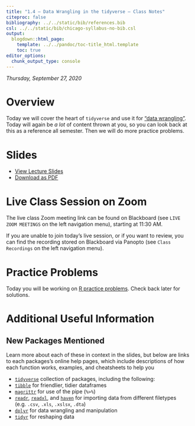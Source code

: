 ```yaml
---
title: "1.4 — Data Wrangling in the tidyverse — Class Notes"
citeproc: false
bibliography: ../../static/bib/references.bib
csl: ../../static/bib/chicago-syllabus-no-bib.csl
output:
  blogdown::html_page:
    template: ../../pandoc/toc-title_html.template
    toc: true
editor_options: 
  chunk_output_type: console
---
```


*Thursday, September 27, 2020*

# Overview

Today we will cover the heart of `tidyverse` and use it for ["data wrangling"](https://en.wikipedia.org/wiki/Data_wrangling). Today will again be *a lot* of content thrown at you, so you can look back at this as a reference all semester. Then we will do more practice problems.

# Slides

- [<i class="fas fa-chalkboard-teacher"></i> View Lecture Slides](/slides/1.4-slides.html)
- [<i class="fas fa-file-pdf"></i> Download as PDF](/slides/1.4-slides.pdf)

# Live Class Session on Zoom

The live class <i class="fas fa-video"></i> Zoom meeting link can be found on Blackboard (see `LIVE ZOOM MEETINGS` on the left navigation menu), starting at 11:30 AM.

If you are unable to join today's live session, or if you want to review, you can find the recording stored on Blackboard via Panopto (see `Class Recordings` on the left navigation menu).

# Practice Problems

Today you will be working on [R practice problems](/r/1.4-r-practice.html). Check back later for solutions. 

# Additional Useful Information

## New Packages Mentioned

Learn more about each of these in context in the slides, but below are links to each packages’s online help pages, which include descriptions of how each function works, examples, and cheatsheets to help you

- [`tidyverse`](https://tidyverse.org/) collection of packages, including the following:
- [`tibble`](https://tibble.tidyverse.org/) for friendlier, tidier dataframes
- [`magrittr`](https://magrittr.tidyverse.org/) for use of the pipe (`%>%`)
- [`readr`](https://readr.tidyverse.org/), [`readxl`](https://readxl.tidyverse.org/), and [`haven`](https://haven.tidyverse.org/) for importing data from different filetypes (e.g. `.csv`, `.xls`, `.xslsx`, `.dta`)
- [`dplyr`](https://dplyr.tidyverse.org/) for data wrangling and manipulation
- [`tidyr`](https://tidyr.tidyverse.org/) for reshaping data

